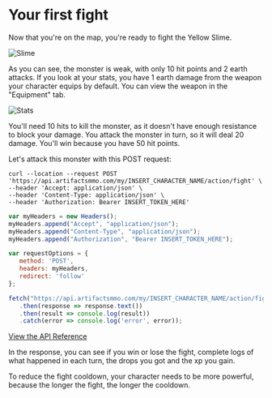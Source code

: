 

# Your first fight

Now that you're on the map, you're ready to fight the Yellow Slime.

![Slime](https://api.artifactsmmo.com/images/docs/yellow_slime2.png)
 
As you can see, the monster is weak, with only 10 hit points and 2 earth attacks. If you look at your stats, you have 1 earth damage from the weapon your character equips by default. You can view the weapon in the "Equipment" tab.

![Stats](https://api.artifactsmmo.com/images/docs/stats_character.png)

You'll need 10 hits to kill the monster, as it doesn't have enough resistance to block your damage. You attack the monster in turn, so it will deal 20 damage. You'll win because you have 50 hit points.

Let's attack this monster with this POST request:

```http filename="cURL" copy
curl --location --request POST 'https://api.artifactsmmo.com/my/INSERT_CHARACTER_NAME/action/fight' \
--header 'Accept: application/json' \
--header 'Content-Type: application/json' \
--header 'Authorization: Bearer INSERT_TOKEN_HERE'
```
```js filename="Javascript" copy
var myHeaders = new Headers();
myHeaders.append("Accept", "application/json");
myHeaders.append("Content-Type", "application/json");
myHeaders.append("Authorization", "Bearer INSERT_TOKEN_HERE");

var requestOptions = {
   method: 'POST',
   headers: myHeaders,
   redirect: 'follow'
};

fetch("https://api.artifactsmmo.com/my/INSERT_CHARACTER_NAME/action/fight", requestOptions)
   .then(response => response.text())
   .then(result => console.log(result))
   .catch(error => console.log('error', error));
```

[View the API Reference](https://api.artifactsmmo.com/docs/#/operations/action_fight_my__name__action_fight_post)

In the response, you can see if you win or lose the fight, complete logs of what happened in each turn, the drops you got and the xp you gain.

To reduce the fight cooldown, your character needs to be more powerful, because the longer the fight, the longer the cooldown.


